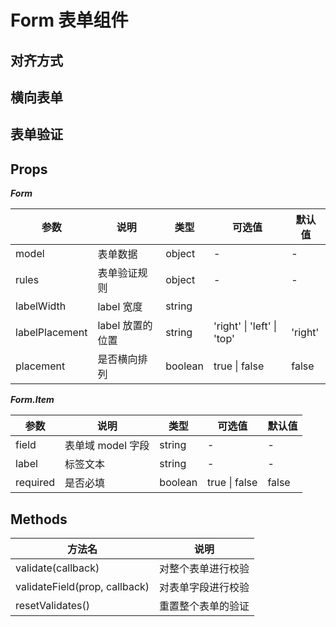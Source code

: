 # Form 表单组件

## 对齐方式


<DemoAlign />

## 横向表单


<DemoRow />

## 表单验证


<DemoCheck />

## Props

**_Form_**

| 参数           | 说明             | 类型    | 可选值                     | 默认值  |
| -------------- | ---------------- | ------- | -------------------------- | ------- |
| model          | 表单数据         | object  | -                          | -       |
| rules          | 表单验证规则     | object  | -                          | -       |
| labelWidth     | label 宽度       | string  |                            |
| labelPlacement | label 放置的位置 | string  | 'right' \| 'left' \| 'top' | 'right' |
| placement      | 是否横向排列     | boolean | true \| false              | false   |

**_Form.Item_**

| 参数     | 说明              | 类型    | 可选值        | 默认值 |
| -------- | ----------------- | ------- | ------------- | ------ |
| field    | 表单域 model 字段 | string  | -             | -      |
| label    | 标签文本          | string  | -             | -      |
| required | 是否必填          | boolean | true \| false | false  |

## Methods

| 方法名                        | 说明               |
| ----------------------------- | ------------------ |
| validate(callback)            | 对整个表单进行校验 |
| validateField(prop, callback) | 对表单字段进行校验 |
| resetValidates()              | 重置整个表单的验证 |
